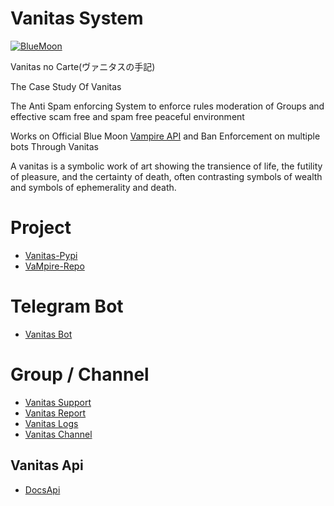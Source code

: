 
# Vanitas System

[![BlueMoon](https://telegra.ph/file/0daea386ad7d907d78f61.jpg "BlueMoon")](https://github.com/sylviorus/bluemoonvampire "BlueMoon")

Vanitas no Carte(ヴァニタスの手記) 

The Case Study Of Vanitas 

The Anti Spam enforcing System to enforce rules moderation of Groups and effective scam free and spam free peaceful environment

Works on Official Blue Moon [Vampire API](http://t.me/bluemoonvampirebot)
and Ban Enforcement on multiple bots Through Vanitas 

A vanitas is a symbolic work of art showing the transience of life, the futility of pleasure, and the certainty of death, often contrasting symbols of wealth and symbols of ephemerality and death.

# Project

- [Vanitas-Pypi](https://pypi.org/project/vanitas/)
- [VaMpire-Repo](https://github.com/BlueMoonVampire/BlueMoonVampireBot)

# Telegram Bot
- [Vanitas Bot](http://t.me/bluemoonvampirebot)


# Group / Channel
- [Vanitas Support](http://t.me/Vanitas_Support)
- [Vanitas Report](http://t.me/VanitasReport)
- [Vanitas Logs](http://t.me/VanitasLogs)
- [Vanitas Channel](https://t.me/VampireSociety)

## Vanitas Api
- [DocsApi](https://telegra.ph/Vanitas-Api-02-04)
